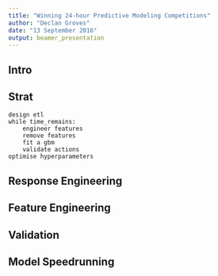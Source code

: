 ```yaml
---
title: "Winning 24-hour Predictive Modeling Competitions"
author: "Declan Groves"
date: "13 September 2016"
output: beamer_presentation
---
```


## Intro

## Strat

```
design etl
while time_remains:
    engineer features
    remove features
    fit a gbm 
    validate actions
optimise hyperparameters
```

## Response Engineering

## Feature Engineering

## Validation

## Model Speedrunning
